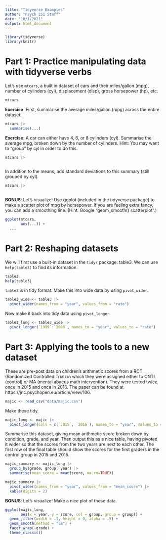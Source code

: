 ```yaml
---
title: "Tidyverse Examples"
author: "Psych 251 Staff"
date: "10/1/2021"
output: html_document
---
```


```r
library(tidyverse)
library(knitr)
```

# Part 1: Practice manipulating data with tidyverse verbs

Let's use `mtcars`, a built in dataset of cars and their miles/gallon (mpg), number of cylinders (cyl), displacement (disp), gross horsepower (hp), etc. 

```r
mtcars
```

**Exercise**: First, summarise the average miles/gallon (mpg) across the entire dataset. 

```r
mtcars |>
  summarise(...)
```

**Exercise**: A car can either have 4, 6, or 8 cylinders (cyl). Summarise the average mpg, broken down by the number of cylinders. Hint: You may want to "group" by cyl in order to do this. 

```r
mtcars |>
  
```

In addition to the means, add standard deviations to this summary (still grouped by cyl).

```r
mtcars |>
 
```

**BONUS**: Let's visualize! Use ggplot (included in the tidyverse package) to make a scatter plot of mpg by horsepower. If you are feeling extra fancy, you can add a smoothing line. (Hint: Google "geom_smooth() scatterplot".)

```r
ggplot(mtcars, 
       aes(...)) + 
  ...
```

# Part 2: Reshaping datasets

We will first use a built-in dataset in the `tidyr` package: table3. We can use `help(table3)` to find its information.

```r
table3
help(table3)
```

`table3` is in tidy format. Make this into wide data by using `pivot_wider`.

```r
table3_wide <- table3 |>
  pivot_wider(names_from = "year", values_from = "rate") 
```

Now make it back into tidy data using `pivot_longer`.

```r
table3_long <- table3_wide |>
  pivot_longer(`1999`:`2000`, names_to = "year", values_to = "rate")
```

# Part 3:  Applying the tools to a new dataset

These are pre-post data on children's arithmetic scores from a RCT (Randomized Controlled Trial) in which they were assigned either to CNTL (control) or MA (mental abacus math intervention). They were tested twice, once in 2015 and once in 2016. The paper can be found at https://jnc.psychopen.eu/article/view/106.

```r
majic <- read_csv("data/majic.csv")
```

Make these tidy. 

```r
majic_long <- majic |>
  pivot_longer(cols = c(`2015`, `2016`), names_to = "year", values_to = "score")
```

Summarise this dataset, giving mean arithmetic score broken down by condition, grade, and year. Then output this as a nice table, having pivoted it wider so that the scores from the two years are next to each other. The first row of the final table should show the scores for the first graders in the control group in 2015 and 2015. 

```r
majic_summary <- majic_long |> 
  group_by(grade, group, year) |>
  summarise(mean_score = mean(score, na.rm=TRUE))

majic_summary |>
  pivot_wider(names_from = "year", values_from = "mean_score") |>
  kable(digits = 2)
```

**BONUS**: Let's visualize! Make a nice plot of these data. 

```r
ggplot(majic_long, 
       aes(x = year, y = score, col = group, group = group)) + 
  geom_jitter(width = .1, height = 0, alpha = .5) + 
  geom_smooth(method = "lm") + 
  facet_wrap(~grade) + 
  theme_classic()

```


